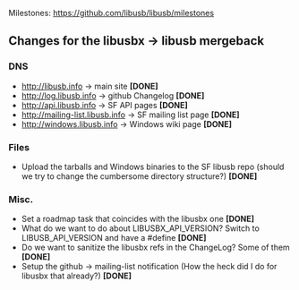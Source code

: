 Milestones:
https://github.com/libusb/libusb/milestones

== Changes for the libusbx &rarr; libusb mergeback ==

=== DNS ===
* http://libusb.info -> main site '''[DONE]'''
* http://log.libusb.info -> github Changelog '''[DONE]'''
* http://api.libusb.info -> SF API pages '''[DONE]'''
* http://mailing-list.libusb.info -> SF mailing list page '''[DONE]'''
* http://windows.libusb.info -> Windows wiki page '''[DONE]'''

=== Files ===
* Upload the tarballs and Windows binaries to the SF libusb repo (should we try to change the cumbersome directory structure?) '''[DONE]'''

=== Misc. ===
* Set a roadmap task that coincides with the libusbx one '''[DONE]'''
* What do we want to do about LIBUSBX_API_VERSION? Switch to LIBUSB_API_VERSION and have a #define '''[DONE]'''
* Do we want to sanitize the libusbx refs in the ChangeLog? Some of them '''[DONE]'''
* Setup the github -> mailing-list notification (How the heck did I do for libusbx that already?) '''[DONE]'''
